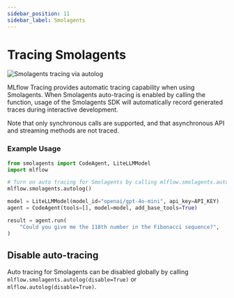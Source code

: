 ```yaml
---
sidebar_position: 11
sidebar_label: Smolagents
---
```



# Tracing Smolagents

![Smolagents tracing via autolog](/images/llms/smolagents/smolagents-tracing.png)

MLflow Tracing provides automatic tracing capability when using Smolagents.
When Smolagents auto-tracing is enabled by calling the <APILink fn="mlflow.smolagents.autolog" /> function,
usage of the Smolagents SDK will automatically record generated traces during interactive development.

Note that only synchronous calls are supported, and that asynchronous API and streaming methods are not traced.

### Example Usage

```python
from smolagents import CodeAgent, LiteLLMModel
import mlflow

# Turn on auto tracing for Smolagents by calling mlflow.smolagents.autolog()
mlflow.smolagents.autolog()

model = LiteLLMModel(model_id="openai/gpt-4o-mini", api_key=API_KEY)
agent = CodeAgent(tools=[], model=model, add_base_tools=True)

result = agent.run(
    "Could you give me the 118th number in the Fibonacci sequence?",
)
```

## Disable auto-tracing

Auto tracing for Smolagents can be disabled globally by calling `mlflow.smolagents.autolog(disable=True)` or `mlflow.autolog(disable=True)`.
